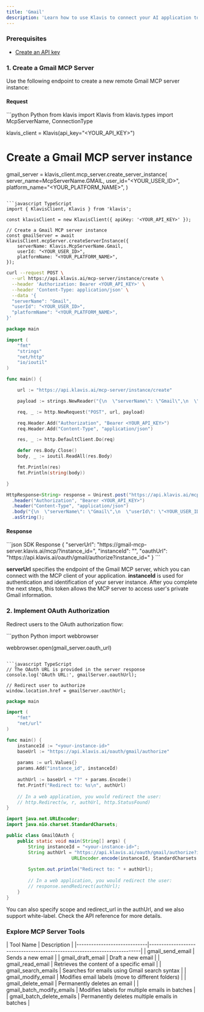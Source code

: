 ```yaml
---
title: 'Gmail'
description: 'Learn how to use Klavis to connect your AI application to Gmail MCP Server'
---
```




### Prerequisites

- [Create an API key](https://www.klavis.ai/home/api-keys)

### 1. Create a Gmail MCP Server

Use the following endpoint to create a new remote Gmail MCP server instance:

#### Request
<CodeGroup>
```python Python
from klavis import Klavis
from klavis.types import McpServerName, ConnectionType

klavis_client = Klavis(api_key="<YOUR_API_KEY>")

# Create a Gmail MCP server instance
gmail_server = klavis_client.mcp_server.create_server_instance(
    server_name=McpServerName.GMAIL,
    user_id="<YOUR_USER_ID>",
    platform_name="<YOUR_PLATFORM_NAME>",
)
```

```javascript TypeScript
import { KlavisClient, Klavis } from 'klavis';

const klavisClient = new KlavisClient({ apiKey: '<YOUR_API_KEY>' });

// Create a Gmail MCP server instance
const gmailServer = await klavisClient.mcpServer.createServerInstance({
    serverName: Klavis.McpServerName.Gmail,
    userId: "<YOUR_USER_ID>",
    platformName: "<YOUR_PLATFORM_NAME>",
});
```

```bash cURL
curl --request POST \
  --url https://api.klavis.ai/mcp-server/instance/create \
  --header 'Authorization: Bearer <YOUR_API_KEY>' \
  --header 'Content-Type: application/json' \
  --data '{
  "serverName": "Gmail",
  "userId": "<YOUR_USER_ID>",
  "platformName": "<YOUR_PLATFORM_NAME>",
}'
```

```go Go
package main

import (
	"fmt"
	"strings"
	"net/http"
	"io/ioutil"
)

func main() {

	url := "https://api.klavis.ai/mcp-server/instance/create"

	payload := strings.NewReader("{\n  \"serverName\": \"Gmail\",\n  \"userId\": \"<YOUR_USER_ID>\",\n  \"platformName\": \"<YOUR_PLATFORM_NAME>\",\n}")

	req, _ := http.NewRequest("POST", url, payload)

	req.Header.Add("Authorization", "Bearer <YOUR_API_KEY>")
	req.Header.Add("Content-Type", "application/json")

	res, _ := http.DefaultClient.Do(req)

	defer res.Body.Close()
	body, _ := ioutil.ReadAll(res.Body)

	fmt.Println(res)
	fmt.Println(string(body))

}
```

```java Java
HttpResponse<String> response = Unirest.post("https://api.klavis.ai/mcp-server/instance/create")
  .header("Authorization", "Bearer <YOUR_API_KEY>")
  .header("Content-Type", "application/json")
  .body("{\n  \"serverName\": \"Gmail\",\n  \"userId\": \"<YOUR_USER_ID>\",\n  \"platformName\": \"<YOUR_PLATFORM_NAME>\",\n}")
  .asString();
```
</CodeGroup>

#### Response
<CodeGroup>
```json SDK Response
{
  "serverUrl": "https://gmail-mcp-server.klavis.ai/mcp/?instance_id=<instance-id>",
  "instanceId": "<instance-id>",
  "oauthUrl": "https://api.klavis.ai/oauth/gmail/authorize?instance_id=<instance-id>"
}
```
</CodeGroup>

<Check>**serverUrl** specifies the endpoint of the Gmail MCP server, which you can connect with the MCP client of your application.</Check>
<Note>**instanceId** is used for authentication and identification of your server instance. After you complete the next steps, this token allows the MCP server to access user's private Gmail information.</Note>

### 2. Implement OAuth Authorization

Redirect users to the OAuth authorization flow:

<CodeGroup>
```python Python
import webbrowser

webbrowser.open(gmail_server.oauth_url)
```

```javascript TypeScript
// The OAuth URL is provided in the server response
console.log('OAuth URL:', gmailServer.oauthUrl);

// Redirect user to authorize
window.location.href = gmailServer.oauthUrl;
```

```go Go
package main

import (
    "fmt"
    "net/url"
)

func main() {
    instanceId := "<your-instance-id>"
    baseUrl := "https://api.klavis.ai/oauth/gmail/authorize"
    
    params := url.Values{}
    params.Add("instance_id", instanceId)
    
    authUrl := baseUrl + "?" + params.Encode()
    fmt.Printf("Redirect to: %s\n", authUrl)
    
    // In a web application, you would redirect the user:
    // http.Redirect(w, r, authUrl, http.StatusFound)
}
```

```java Java
import java.net.URLEncoder;
import java.nio.charset.StandardCharsets;

public class GmailOAuth {
    public static void main(String[] args) {
        String instanceId = "<your-instance-id>";
        String authUrl = "https://api.klavis.ai/oauth/gmail/authorize?instance_id=" + 
                        URLEncoder.encode(instanceId, StandardCharsets.UTF_8);
        
        System.out.println("Redirect to: " + authUrl);
        
        // In a web application, you would redirect the user:
        // response.sendRedirect(authUrl);
    }
}
```
</CodeGroup>

<Tip>
You can also specify scope and redirect_url in the authUrl, and we also support white-label. Check the API reference for more details.
</Tip>

### Explore MCP Server Tools

<Accordion title="Tools Information">
| Tool Name                   | Description                                                              |
|-----------------------------|--------------------------------------------------------------------------|
| gmail_send_email            | Sends a new email                                                        |
| gmail_draft_email           | Draft a new email                                                        |
| gmail_read_email            | Retrieves the content of a specific email                                |
| gmail_search_emails         | Searches for emails using Gmail search syntax                            |
| gmail_modify_email          | Modifies email labels (move to different folders)                        |
| gmail_delete_email          | Permanently deletes an email                                             |
| gmail_batch_modify_emails   | Modifies labels for multiple emails in batches                           |
| gmail_batch_delete_emails   | Permanently deletes multiple emails in batches                           |
</Accordion> 